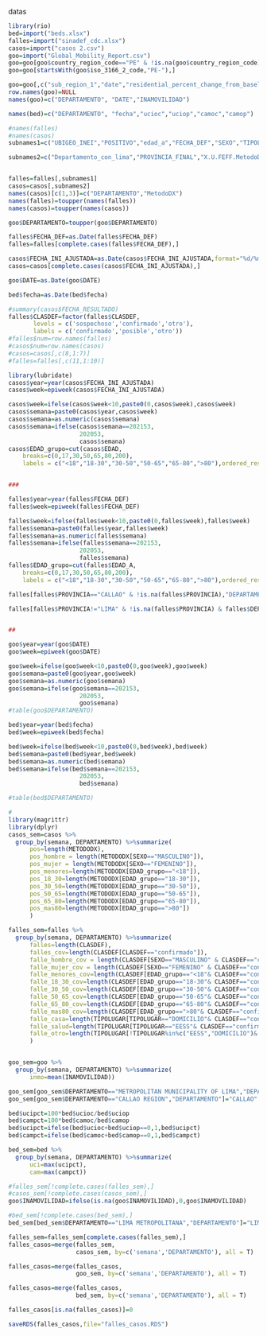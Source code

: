 
datas

```r
library(rio)
bed=import("beds.xlsx")
falles=import("sinadef_cdc.xlsx")
casos=import("casos 2.csv")
goo=import("Global_Mobility_Report.csv")
goo=goo[goo$country_region_code=="PE" & !is.na(goo$country_region_code),]
goo=goo[startsWith(goo$iso_3166_2_code,"PE-"),]

goo=goo[,c("sub_region_1","date","residential_percent_change_from_baseline")]
row.names(goo)=NULL
names(goo)=c("DEPARTAMENTO", "DATE","INAMOVILIDAD")

names(bed)=c("DEPARTAMENTO", "fecha","ucioc","uciop","camoc","camop")

```

```r
#names(falles)
#names(casos)
subnames1=c("UBIGEO_INEI","POSITIVO","edad_a","FECHA_DEF","SEXO","TIPOLUGAR","Departamento","Provincia","clasdef")

subnames2=c("Departamento_con_lima","PROVINCIA_FINAL","X.U.FEFF.MetodoDX","EDAD","SEXO","FECHA_INI_AJUSTADA")


falles=falles[,subnames1]
casos=casos[,subnames2]
names(casos)[c(1,3)]=c("DEPARTAMENTO","MetodoDX")
names(falles)=toupper(names(falles))
names(casos)=toupper(names(casos))

goo$DEPARTAMENTO=toupper(goo$DEPARTAMENTO)


```


```r
falles$FECHA_DEF=as.Date(falles$FECHA_DEF)
falles=falles[complete.cases(falles$FECHA_DEF),]

casos$FECHA_INI_AJUSTADA=as.Date(casos$FECHA_INI_AJUSTADA,format="%d/%m/%Y")
casos=casos[complete.cases(casos$FECHA_INI_AJUSTADA),]

goo$DATE=as.Date(goo$DATE)

bed$fecha=as.Date(bed$fecha)

```

```r



#summary(casos$FECHA_RESULTADO)
falles$CLASDEF=factor(falles$CLASDEF,
       levels = c('sospechoso','confirmado','otro'),
       labels = c('confirmado','posible','otro'))
#falles$num=row.names(falles)
#casos$num=row.names(casos)
#casos=casos[,c(8,1:7)]
#falles=falles[,c(11,1:10)]

library(lubridate)
casos$year=year(casos$FECHA_INI_AJUSTADA)
casos$week=epiweek(casos$FECHA_INI_AJUSTADA)

casos$week=ifelse(casos$week<10,paste0(0,casos$week),casos$week)
casos$semana=paste0(casos$year,casos$week)
casos$semana=as.numeric(casos$semana)
casos$semana=ifelse(casos$semana==202153,
                    202053,
                    casos$semana)
casos$EDAD_grupo=cut(casos$EDAD,
    breaks=c(0,17,30,50,65,80,200),
    labels = c("<18","18-30","30-50","50-65","65-80",">80"),ordered_result = T,include.lowest = T)


###

falles$year=year(falles$FECHA_DEF)
falles$week=epiweek(falles$FECHA_DEF)

falles$week=ifelse(falles$week<10,paste0(0,falles$week),falles$week)
falles$semana=paste0(falles$year,falles$week)
falles$semana=as.numeric(falles$semana)
falles$semana=ifelse(falles$semana==202153,
                    202053,
                    falles$semana)
falles$EDAD_grupo=cut(falles$EDAD_A,
    breaks=c(0,17,30,50,65,80,200),
    labels = c("<18","18-30","30-50","50-65","65-80",">80"),ordered_result = T,include.lowest = T)

falles[falles$PROVINCIA=="CALLAO" & !is.na(falles$PROVINCIA),"DEPARTAMENTO"]="CALLAO"

falles[falles$PROVINCIA!="LIMA" & !is.na(falles$PROVINCIA) & falles$DEPARTAMENTO=="LIMA" & !is.na(falles$DEPARTAMENTO),"DEPARTAMENTO"]="LIMA REGION"


##

goo$year=year(goo$DATE)
goo$week=epiweek(goo$DATE)

goo$week=ifelse(goo$week<10,paste0(0,goo$week),goo$week)
goo$semana=paste0(goo$year,goo$week)
goo$semana=as.numeric(goo$semana)
goo$semana=ifelse(goo$semana==202153,
                    202053,
                    goo$semana)
#table(goo$DEPARTAMENTO)

bed$year=year(bed$fecha)
bed$week=epiweek(bed$fecha)

bed$week=ifelse(bed$week<10,paste0(0,bed$week),bed$week)
bed$semana=paste0(bed$year,bed$week)
bed$semana=as.numeric(bed$semana)
bed$semana=ifelse(bed$semana==202153,
                    202053,
                    bed$semana)

#table(bed$DEPARTAMENTO)
```


```r
# 
library(magrittr)
library(dplyr)
casos_sem=casos %>%
  group_by(semana, DEPARTAMENTO) %>%summarize(
      pos=length(METODODX),
      pos_hombre = length(METODODX[SEXO=="MASCULINO"]),
      pos_mujer = length(METODODX[SEXO=="FEMENINO"]),
      pos_menores=length(METODODX[EDAD_grupo=="<18"]),
      pos_18_30=length(METODODX[EDAD_grupo=="18-30"]),
      pos_30_50=length(METODODX[EDAD_grupo=="30-50"]),
      pos_50_65=length(METODODX[EDAD_grupo=="50-65"]),
      pos_65_80=length(METODODX[EDAD_grupo=="65-80"]),
      pos_mas80=length(METODODX[EDAD_grupo==">80"])
      )

falles_sem=falles %>%
  group_by(semana, DEPARTAMENTO) %>%summarize(
      falles=length(CLASDEF),
      falles_cov=length(CLASDEF[CLASDEF=="confirmado"]),
      falle_hombre_cov = length(CLASDEF[SEXO=="MASCULINO" & CLASDEF=="confirmado"]),
      falle_mujer_cov = length(CLASDEF[SEXO=="FEMENINO" & CLASDEF=="confirmado"]),
      falle_menores_cov=length(CLASDEF[EDAD_grupo=="<18"& CLASDEF=="confirmado"]),
      falle_18_30_cov=length(CLASDEF[EDAD_grupo=="18-30"& CLASDEF=="confirmado"]),
      falle_30_50_cov=length(CLASDEF[EDAD_grupo=="30-50"& CLASDEF=="confirmado"]),
      falle_50_65_cov=length(CLASDEF[EDAD_grupo=="50-65"& CLASDEF=="confirmado"]),
      falle_65_80_cov=length(CLASDEF[EDAD_grupo=="65-80"& CLASDEF=="confirmado"]),
      falle_mas80_cov=length(CLASDEF[EDAD_grupo==">80"& CLASDEF=="confirmado"]),
      falle_casa=length(TIPOLUGAR[TIPOLUGAR=="DOMICILIO"& CLASDEF=="confirmado"]),
      falle_salud=length(TIPOLUGAR[TIPOLUGAR=="EESS"& CLASDEF=="confirmado"]),
      falle_otro=length(TIPOLUGAR[!TIPOLUGAR%in%c("EESS","DOMICILIO")& CLASDEF=="confirmado"])
      )


goo_sem=goo %>%
  group_by(semana, DEPARTAMENTO) %>%summarize(
      inmo=mean(INAMOVILIDAD))

goo_sem[goo_sem$DEPARTAMENTO=="METROPOLITAN MUNICIPALITY OF LIMA","DEPARTAMENTO"]="LIMA"
goo_sem[goo_sem$DEPARTAMENTO=="CALLAO REGION","DEPARTAMENTO"]="CALLAO"

bed$ucipct=100*bed$ucioc/bed$uciop
bed$campct=100*bed$camoc/bed$camop
bed$ucipct=ifelse(bed$ucioc+bed$uciop==0,1,bed$ucipct)
bed$campct=ifelse(bed$camoc+bed$camop==0,1,bed$campct)

bed_sem=bed %>%
  group_by(semana, DEPARTAMENTO) %>%summarize(
      uci=max(ucipct),
      cam=max(campct))

```


```r
#falles_sem[!complete.cases(falles_sem),]
#casos_sem[!complete.cases(casos_sem),]
goo$INAMOVILIDAD=ifelse(is.na(goo$INAMOVILIDAD),0,goo$INAMOVILIDAD)

#bed_sem[!complete.cases(bed_sem),]
bed_sem[bed_sem$DEPARTAMENTO=="LIMA METROPOLITANA","DEPARTAMENTO"]="LIMA"
```

```r
falles_sem=falles_sem[complete.cases(falles_sem),]
falles_casos=merge(falles_sem, 
                   casos_sem, by=c('semana','DEPARTAMENTO'), all = T)

falles_casos=merge(falles_casos, 
                   goo_sem, by=c('semana','DEPARTAMENTO'), all = T)

falles_casos=merge(falles_casos, 
                   bed_sem, by=c('semana','DEPARTAMENTO'), all = T)

falles_casos[is.na(falles_casos)]=0

```
```r
saveRDS(falles_casos,file="falles_casos.RDS") 
```

